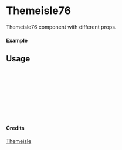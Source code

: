 
<Meta of={Themeisle76} title="Themeisle/Themeisle76" />

# Themeisle76

Themeisle76 component with different props.

#### Example

<Canvas of={Themeisle76.Primary} />

## Usage

```ts
import { Themeisle76 } from "yadl-ui";

const Example = () => {
  return (
      <Themeisle76 />
  );
};

export default Example;
```

#### Credits
[Themeisle](https://themeisle.com/illustrations)
